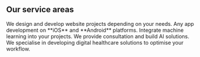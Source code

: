 ## Our service areas

<ProjectCard title="Web development" link="https://kapani.xyz" bg="linear-gradient(to right, #D4145A 0%, #FBB03B 100%)">
We design and develop website projects depending on your needs.
</ProjectCard>

<ProjectCard title="Mobile App development" link="https://kapani.xyz" bg="linear-gradient(to right, #FBB03B 0%, #D4145A 100%)">
Any app development on **iOS** and **Android** platforms.
</ProjectCard>

<ProjectCard title="AI" link="https://kapani.xyz" bg="linear-gradient(to right, #D4145A 0%, #FBB03B 100%)">
Integrate machine learning into your projects. We provide consultation and build AI solutions.
</ProjectCard>

<ProjectCard title="Digital Health" link="https://kapani.xyz" bg="linear-gradient(to right, #FBB03B 0%, #D4145A 100%)">
We specialise in developing digital healthcare solutions to optimise your workflow.
</ProjectCard>
